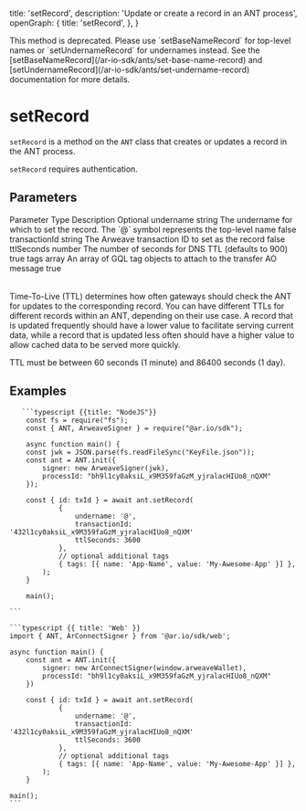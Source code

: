 
  title: 'setRecord',
  description: 'Update or create a record in an ANT process',
  openGraph: {
    title: 'setRecord',
  },
}

<HeroPattern />

<Tip title="Deprecated">
  This method is deprecated. Please use `setBaseNameRecord` for top-level names
  or `setUndernameRecord` for undernames instead. See the
  [setBaseNameRecord](/ar-io-sdk/ants/set-base-name-record) and
  [setUndernameRecord](/ar-io-sdk/ants/set-undername-record) documentation for
  more details.
</Tip>

# setRecord

`setRecord` is a method on the `ANT` class that creates or updates a record in the ANT process.

`setRecord` requires authentication.

## Parameters

<Table>
  <Table.Head>
    <Table.Row>
      <Table.Header>Parameter</Table.Header>
      <Table.Header>Type</Table.Header>
      <Table.Header>Description</Table.Header>
      <Table.Header>Optional</Table.Header>
    </Table.Row>
  </Table.Head>
  <Table.Body>
    <Table.Row>
      <Table.Cell className="font-semibold">undername</Table.Cell>
      <Table.Cell>string</Table.Cell>
      <Table.Cell>
        The undername for which to set the record. The `@` symbol represents the
        top-level name
      </Table.Cell>
      <Table.Cell>false</Table.Cell>
    </Table.Row>
    <Table.Row>
      <Table.Cell className="font-semibold">transactionId</Table.Cell>
      <Table.Cell>string</Table.Cell>
      <Table.Cell>The Arweave transaction ID to set as the record</Table.Cell>
      <Table.Cell>false</Table.Cell>
    </Table.Row>
    <Table.Row>
      <Table.Cell className="font-semibold">ttlSeconds</Table.Cell>
      <Table.Cell>number</Table.Cell>
      <Table.Cell>
        The number of seconds for DNS TTL (defaults to 900)
      </Table.Cell>
      <Table.Cell>true</Table.Cell>
    </Table.Row>
    <Table.Row>
      <Table.Cell className="font-semibold">tags</Table.Cell>
      <Table.Cell>array</Table.Cell>
      <Table.Cell>
        An array of GQL tag objects to attach to the transfer AO message
      </Table.Cell>
      <Table.Cell>true</Table.Cell>
    </Table.Row>
  </Table.Body>
</Table>

<Tip title="TTL">
  Time-To-Live (TTL) determines how often gateways should check the ANT for updates to the corresponding record. You can have different TTLs for different records within an ANT, depending on their use case. A record that is updated frequently should have a lower
  value to facilitate serving current data, while a record that is updated less
  often should have a higher value to allow cached data to be served more
  quickly.

TTL must be between 60 seconds (1 minute) and 86400 seconds (1 day).

</Tip>

## Examples

<CodeGroup title="setRecord">

       ```typescript {{title: "NodeJS"}}
        const fs = require("fs");
        const { ANT, ArweaveSigner } = require("@ar.io/sdk");

        async function main() {
        const jwk = JSON.parse(fs.readFileSync("KeyFile.json"));
        const ant = ANT.init({
            signer: new ArweaveSigner(jwk),
            processId: "bh9l1cy0aksiL_x9M359faGzM_yjralacHIUo8_nQXM"
        });

        const { id: txId } = await ant.setRecord(
                {
                    undername: '@',
                    transactionId: '432l1cy0aksiL_x9M359faGzM_yjralacHIUo8_nQXM'
                    ttlSeconds: 3600
                },
                // optional additional tags
                { tags: [{ name: 'App-Name', value: 'My-Awesome-App' }] },
            );
        }

        main();

    ```

    ```typescript {{ title: 'Web' }}
    import { ANT, ArConnectSigner } from '@ar.io/sdk/web';

    async function main() {
        const ant = ANT.init({
            signer: new ArConnectSigner(window.arweaveWallet),
            processId: "bh9l1cy0aksiL_x9M359faGzM_yjralacHIUo8_nQXM"
        })

        const { id: txId } = await ant.setRecord(
                {
                    undername: '@',
                    transactionId: '432l1cy0aksiL_x9M359faGzM_yjralacHIUo8_nQXM'
                    ttlSeconds: 3600
                },
                // optional additional tags
                { tags: [{ name: 'App-Name', value: 'My-Awesome-App' }] },
            );
        }

    main();
    ```

</CodeGroup>
